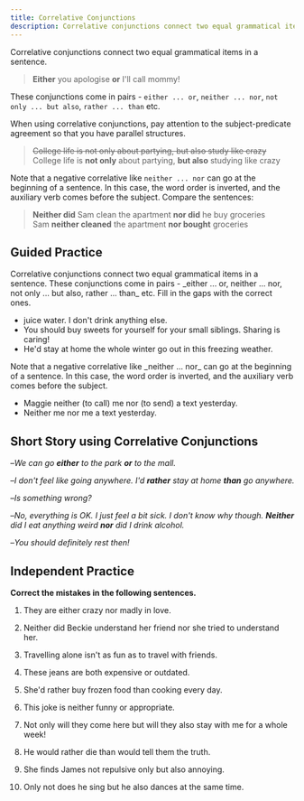 ```yaml
---
title: Correlative Conjunctions
description: Correlative conjunctions connect two equal grammatical items in a sentence.
---
```


Correlative conjunctions connect two equal grammatical items in a sentence.

> **Either** you apologise **or** I'll call mommy!

These conjunctions come in pairs - `either ... or`, `neither ... nor`, `not only ... but also`, `rather ... than` etc.

When using correlative conjunctions, pay attention to the subject-predicate agreement so that you have parallel structures.

> ~~College life is not only about partying, but also study like crazy~~  
> College life is **not only** about partying, **but also** studying like crazy

Note that a negative correlative like `neither ... nor` can go at the beginning of a sentence. In this case, the word order is inverted, and the auxiliary verb comes before the subject. Compare the sentences:

> **Neither did** Sam clean the apartment **nor did** he buy groceries  
> Sam **neither cleaned** the apartment **nor bought** groceries

## Guided Practice

<Sidenote mt={8}>
  Correlative conjunctions connect two equal grammatical items in a sentence. These conjunctions
  come in pairs - _either ... or, neither ... nor, not only ... but also, rather ... than_ etc. Fill
  in the gaps with the correct ones.
</Sidenote>

- <Blank /> juice <Blank /> water. I don't drink anything else. <InfoTooltip label="Either, or" />
- You should buy sweets <Blank /> for yourself <Blank /> for your small siblings. Sharing is caring! <InfoTooltip label="not only, but also" />
- He'd <Blank /> stay at home the whole winter <Blank /> go out in this freezing weather. <InfoTooltip label="rather, than" />

<Sidenote>
  Note that a negative correlative like _neither ... nor_ can go at the beginning of a sentence. In
  this case, the word order is inverted, and the auxiliary verb comes before the subject.
</Sidenote>

- Maggie neither <Blank /> (to call) me nor <Blank /> (to send) a text yesterday. <InfoTooltip label="called, sent" />
- Neither <Blank /> me nor <Blank /> me a text yesterday. <InfoTooltip label="did Maggie call, did she send" />

## Short Story using Correlative Conjunctions

–_We can go **either** to the park **or** to the mall._

–_I don't feel like going anywhere. I'd **rather** stay at home **than** go anywhere._

–_Is something wrong?_

–_No, everything is OK. I just feel a bit sick. I don't know why though. **Neither** did I eat anything weird **nor** did I drink alcohol._

–_You should definitely rest then!_

## Independent Practice

**Correct the mistakes in the following sentences.**

1. They are either crazy nor madly in love. <InfoTooltip label="They are either crazy or madly in love" />

2. Neither did Beckie understand her friend nor she tried to understand her. <InfoTooltip label="Neither did Beckie understand her friend nor did she try to understand her" />

3. Travelling alone isn't as fun as to travel with friends. <InfoTooltip label="Travelling alone isn't as fun as travelling with friends" />

4. These jeans are both expensive or outdated. <InfoTooltip label="These jeans are both expensive and outdated" />

5. She'd rather buy frozen food than cooking every day. <InfoTooltip label="She'd rather buy frozen food than cook every day" />

6. This joke is neither funny or appropriate. <InfoTooltip label="This joke is neither funny nor appropriate" />

7. Not only will they come here but will they also stay with me for a whole week! <InfoTooltip label="Not only will they come here but they will also stay with me for a whole week!" />

8. He would rather die than would tell them the truth. <InfoTooltip label="He would rather die than tell them the truth" />

9. She finds James not repulsive only but also annoying. <InfoTooltip label="She finds James not only repulsive but also annoying" />

10. Only not does he sing but he also dances at the same time. <InfoTooltip label="Not only does he sing but he also dances at the same time." />
